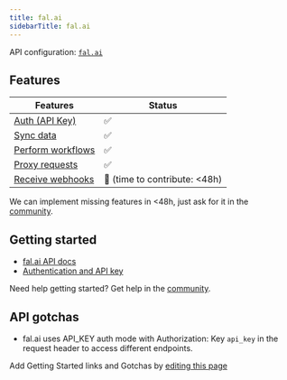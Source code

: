 ```yaml
---
title: fal.ai
sidebarTitle: fal.ai
---
```


API configuration: [`fal.ai`](https://nango.dev/providers.yaml)

## Features

| Features | Status |
| - | - |
| [Auth (API Key)](/guides/getting-started/authorize-an-api-from-your-app) | ✅ |
| [Sync data](/guides/getting-started/read-from-an-api) | ✅ |
| [Perform workflows](/guides/getting-started/write-to-an-api) | ✅ |
| [Proxy requests](/guides/proxy-requests-to-an-api) | ✅ |
| [Receive webhooks](/guides/receive-webhooks-from-an-api) | 🚫 (time to contribute: &lt;48h) |

<Tip>We can implement missing features in &lt;48h, just ask for it in the [community](https://nango.dev/slack).</Tip>

## Getting started

-   [fal.ai API docs](https://fal.ai/docs)
-   [Authentication and API key](https://fal.ai/docs/authentication)

<Tip>Need help getting started? Get help in the [community](https://nango.dev/slack).</Tip>

## API gotchas

- fal.ai uses API_KEY auth mode with Authorization: Key `api_key` in the request header to access different endpoints.

<Note>Add Getting Started links and Gotchas by [editing this page](https://github.com/nangohq/nango/tree/master/docs-v2/integrations/all/falai.mdx)</Note>
